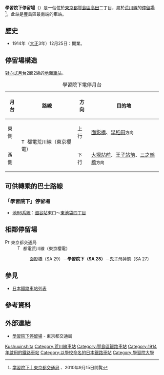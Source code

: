 {{NoteTA|1 = zh:學習院下站; zh-cn:学习院下站; zh-tw:學習院下車站; zh-hk:學習院下站; }}
{{日本車站資訊
|公司色       = #009f40
|文字色     = 
|站名       = 學習院下停留場
|圖片       = GakushuinshitaStation.jpg
|pxl        = 
|圖片說明   = 
|日文原名   = 学習院下
|平假名   = がくしゅういんした
|羅馬拼音   = Gakushūinshita
|副站名    = 
|電報略號   = 
|所在地     = {{JPN}}[[東京都|東京都]][[豐島區|豐島區]][[高田_(豐島區)|高田]]二丁目
|車站構造     = [[地面車站|地面車站]]
|月台配置     = 2面2線
|啟用年月日 = 1914年（[[大正|大正]]3年）12月25日
|廢站年月日 = 
|乘客人數   = 
|上下車人次   = 
|統計年度   = 
|轉車       = 
|備註       = 
|adjacent = {{Adjacent stations|system=東京都電車|line=SA|left=鬼子母神前|right=面影橋|note-left=SA 27<br />0.5km|note-mid={{車站編號r|SA|28|#ee86a7|4}}<br />距離[[三之輪橋停留場|三之輪橋]]11.2km|note-right=SA 29<br />0.5km}}
}}
'''學習院下停留場'''（{{jpn|j=学習院下停留場|hg=かくしゅういんしたていりゅうじょ|rm=Kakushūinshita teiryūjo|f=y}}）是一個位於[[東京都|東京都]][[豐島區|豐島區]][[高田_(豐島區)|高田]]二丁目，屬於[[荒川線|荒川線]]的[[鐵路車站|停留場]]<ref name="b">[http://www.kotsu.metro.tokyo.jp/toden/stations/gakushuinshita/index.html 学習院下｜東京都交通局] {{Wayback|url=http://www.kotsu.metro.tokyo.jp/toden/stations/gakushuinshita/index.html |date=20180217082446 }}、2010年9月15日閲覧</ref>。此站是豐島區最南端的車站。
== 歷史 ==
* 1914年（[[大正|大正]]3年）12月25日：開業。

== 停留場構造 ==
[[對向式月台|對向式月台]]2面2線的[[地面車站|地面車站]]。
{| class="wikitable"
|+ 學習院下電停月台
|-
!月台!!路線!!方向!!目的地
|-
! 東側
| rowspan=2|[[File:Tokyo_Sakura_Tram_symbol.svg|15px]] 都電荒川線（東京櫻電）
| 上行
| [[面影橋停留場|面影橋]]、[[早稻田停留場|早稻田]]<small>方向</small>
|-
! 西側
| 下行 
| [[大塚站_(東京都)#東京都交通局|大塚站前]]、[[王子站#東京都交通局|王子站前]]、[[三之輪橋停留場|三之輪橋]]<small>方向</small>
|}
==可供轉乘的巴士路線==
===「學習院下」停留場===
*[[池86系統|池86系統]]：[[澀谷站|澀谷站]]東口～[[東池袋站|東池袋四丁目]]
== 相鄰停留場 ==
; [[File:PrefSymbol-Tokyo.svg|15px]] 東京都交通局
: [[File:Tokyo_Sakura_Tram_symbol.svg|15px]] 都電荒川線（東京櫻電）
:: [[面影橋停留場|面影橋]]（SA 29）－'''學習院下（SA 28）'''－[[鬼子母神前停留場|鬼子母神前]]（SA 27）
== 參見 ==
{{Commonscat|Gakushūin-shita Station}}
* [[日本鐵路車站列表|日本鐵路車站列表]]
== 參考資料 ==
{{Reflist}}
== 外部連結 ==
*[https://www.kotsu.metro.tokyo.jp/toden/stations/gakushuinshita/ 學習院下停留場]{{Wayback|url=https://www.kotsu.metro.tokyo.jp/toden/stations/gakushuinshita/ |date=20200404151514 }} - 東京都交通局
{{都電荒川線}}
{{DEFAULTSORT:Gakushuinshita}}
[[Category:日本鐵路車站_Ga|Kushuuinshita]]
[[Category:荒川線車站|Category:荒川線車站]]
[[Category:豐島區鐵路車站|Category:豐島區鐵路車站]]
[[Category:1914年啟用的鐵路車站|Category:1914年啟用的鐵路車站]]
[[Category:以學校命名的日本鐵路車站|Category:以學校命名的日本鐵路車站]]
[[Category:學習院大學|Category:學習院大學]]